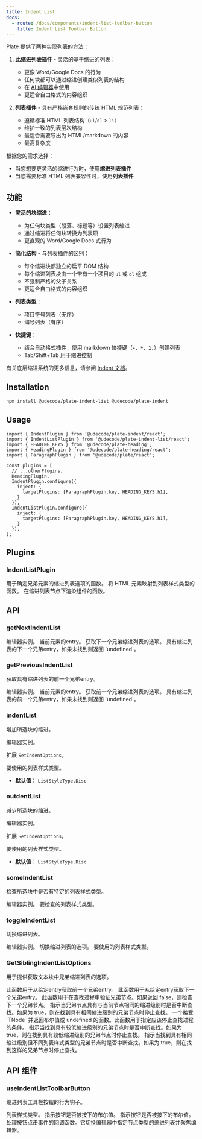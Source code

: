 ```yaml
---
title: Indent List
docs:
  - route: /docs/components/indent-list-toolbar-button
    title: Indent List Toolbar Button
---
```


<ComponentPreview name="indent-list-demo" />

<Callout>

Plate 提供了两种实现列表的方法：

1. **此缩进列表插件** - 灵活的基于缩进的列表：
   - 更像 Word/Google Docs 的行为
   - 任何块都可以通过缩进创建类似列表的结构
   - 在 [AI 编辑器](/editors#editor-ai)中使用
   - 更适合自由格式的内容组织

2. [**列表插件**](/docs/list) - 具有严格嵌套规则的传统 HTML 规范列表：
   - 遵循标准 HTML 列表结构（`ul`/`ol` > `li`）
   - 维护一致的列表层次结构
   - 最适合需要导出为 HTML/markdown 的内容
   - 最高复杂度

根据您的需求选择：
- 当您想要更灵活的缩进行为时，使用**缩进列表插件**
- 当您需要标准 HTML 列表兼容性时，使用**列表插件**

</Callout>

<PackageInfo>

## 功能

- **灵活的块缩进**：
  - 为任何块类型（段落、标题等）设置列表缩进
  - 通过缩进将任何块转换为列表项
  - 更直观的 Word/Google Docs 式行为

- **简化结构** - 与[列表插件](/docs/list)的区别：
  - 每个缩进块都独立的扁平 DOM 结构
  - 每个缩进列表块由一个带有一个项目的 `ul` 或 `ol` 组成
  - 不强制严格的父子关系
  - 更适合自由格式的内容组织

- **列表类型**：
  - 项目符号列表（无序）
  - 编号列表（有序）

- **快捷键**：
  - 结合自动格式插件，使用 markdown 快捷键（**`-`**、**`*`**、**`1.`**）创建列表
  - Tab/Shift+Tab 用于缩进控制

有关底层缩进系统的更多信息，请参阅 [Indent 文档](/docs/indent)。

</PackageInfo>

## Installation

```bash
npm install @udecode/plate-indent-list @udecode/plate-indent
```

## Usage

```tsx
import { IndentPlugin } from '@udecode/plate-indent/react';
import { IndentListPlugin } from '@udecode/plate-indent-list/react';
import { HEADING_KEYS } from '@udecode/plate-heading';
import { HeadingPlugin } from '@udecode/plate-heading/react';
import { ParagraphPlugin } from '@udecode/plate/react';

const plugins = [
  // ...otherPlugins,
  HeadingPlugin,
  IndentPlugin.configure({
    inject: {
      targetPlugins: [ParagraphPlugin.key, HEADING_KEYS.h1],
    }
  }),
  IndentListPlugin.configure({
    inject: {
      targetPlugins: [ParagraphPlugin.key, HEADING_KEYS.h1],
    }
  }),
];
```

## Plugins

### IndentListPlugin

<APIOptions>
  <APIItem
    name="getSiblingIndentListOptions"
    type="GetSiblingIndentListOptions<TElement>"
    optional
  >
    用于确定兄弟元素的缩进列表选项的函数。
  </APIItem>
  <APIItem
    name="getListStyleType"
    type="(element: HTMLElement) => ListStyleType"
    optional
  >
    将 HTML 元素映射到列表样式类型的函数。
  </APIItem>
  <APIItem
    name="renderIndentListBelowNodes"
    type="(editor: PlateEditor) => React.ReactNode"
    optional
  >
    在缩进列表节点下渲染组件的函数。
  </APIItem>
</APIOptions>

## API

### getNextIndentList

<APIParameters>
  <APIItem name="editor" type="PlateEditor">
    编辑器实例。
  </APIItem>
  <APIItem name="entry" type="ElementEntryOf">
    当前元素的entry。
  </APIItem>
  <APIItem
    name="options"
    type="Partial<GetSiblingIndentListOptions>"
    optional
  >
    获取下一个兄弟缩进列表的选项。
  </APIItem>
</APIParameters>

<APIReturns>
  <APIItem type="NodeEntry | undefined">
    具有缩进列表的下一个兄弟entry，如果未找到则返回 `undefined`。
  </APIItem>
</APIReturns>

### getPreviousIndentList

获取具有缩进列表的前一个兄弟entry。

<APIParameters>
  <APIItem name="editor" type="PlateEditor">
    编辑器实例。
  </APIItem>
  <APIItem name="entry" type="ElementEntryOf">
    当前元素的entry。
  </APIItem>
  <APIItem
    name="options"
    type="Partial<GetSiblingIndentListOptions>"
    optional
  >
    获取前一个兄弟缩进列表的选项。
  </APIItem>
</APIParameters>

<APIReturns>
  <APIItem type="NodeEntry | undefined">
    具有缩进列表的前一个兄弟entry，如果未找到则返回 `undefined`。
  </APIItem>
</APIReturns>

### indentList

增加所选块的缩进。

<APIParameters>
<APIItem name="editor" type="PlateEditor">
编辑器实例。
</APIItem>
<APIItem name="options" type="IndentListOptions" optional>

扩展 `SetIndentOptions`。

<APISubList>
<APISubListItem
  parent="options"
  name="listStyleType"
  type="ListStyleType | string"
  optional
>
要使用的列表样式类型。

- **默认值：** `ListStyleType.Disc`

</APISubListItem>
</APISubList>

</APIItem>
</APIParameters>

### outdentList

减少所选块的缩进。

<APIParameters>
<APIItem name="editor" type="PlateEditor">
编辑器实例。
</APIItem>
<APIItem name="options" type="IndentListOptions" optional>

扩展 `SetIndentOptions`。

<APISubList>
<APISubListItem
  parent="options"
  name="listStyleType"
  type="ListStyleType | string"
  optional
>
要使用的列表样式类型。

- **默认值：** `ListStyleType.Disc`

</APISubListItem>
</APISubList>

</APIItem>
</APIParameters>

### someIndentList

检查所选块中是否有特定的列表样式类型。

<APIParameters>
  <APIItem name="editor" type="PlateEditor">
    编辑器实例。
  </APIItem>
  <APIItem name="type" type="string | string[]">
    要检查的列表样式类型。
  </APIItem>
</APIParameters>

### toggleIndentList

切换缩进列表。

<APIParameters>
<APIItem name="editor" type="PlateEditor">
编辑器实例。
</APIItem>
<APIItem name="options" type="IndentListOptions">
切换缩进列表的选项。
<APISubList>
<APISubListItem
  parent="options"
  name="listStyleType"
  type="ListStyleType | string"
  optional
>
要使用的列表样式类型。

</APISubListItem>
</APISubList>

</APIItem>
</APIParameters>

### GetSiblingIndentListOptions

用于提供获取文本块中兄弟缩进列表的选项。

<APIAttributes>
  <APIItem name="getPreviousEntry" type="function">
    此函数用于从给定entry获取前一个兄弟entry。
  </APIItem>
  <APIItem name="getNextEntry" type="function">
    此函数用于从给定entry获取下一个兄弟entry。
  </APIItem>
  <APIItem name="query" type="function">
    此函数用于在查找过程中验证兄弟节点。如果返回 false，则检查下一个兄弟节点。
  </APIItem>
  <APIItem name="eqIndent" type="boolean">
    指示当兄弟节点具有与当前节点相同的缩进级别时是否中断查找。如果为 true，则在找到具有相同缩进级别的兄弟节点时停止查找。
  </APIItem>
  <APIItem name="breakQuery" type="function">
    一个接受 `TNode` 并返回布尔值或 undefined 的函数。此函数用于指定应该停止查找过程的条件。
  </APIItem>
  <APIItem name="breakOnLowerIndent" type="boolean">
    指示当找到具有较低缩进级别的兄弟节点时是否中断查找。如果为 true，则在找到具有较低缩进级别的兄弟节点时停止查找。
  </APIItem>
  <APIItem name="breakOnEqIndentNeqListStyleType" type="boolean">
    指示当找到具有相同缩进级别但不同列表样式类型的兄弟节点时是否中断查找。如果为 true，则在找到这样的兄弟节点时停止查找。
  </APIItem>
</APIAttributes>

## API 组件

### useIndentListToolbarButton

缩进列表工具栏按钮的行为钩子。

<APIState>
  <APIItem name="nodeType" type="string">
    列表样式类型。
  </APIItem>
  <APIItem name="pressed" type="boolean">
    指示按钮是否被按下的布尔值。
  </APIItem>
</APIState>

<APIReturns>
  <APIItem name="props" type="object">
    <APISubList>
      <APISubListItem parent="props" name="pressed" type="boolean">
        指示按钮是否被按下的布尔值。
      </APISubListItem>
      <APISubListItem parent="props" name="onClick" type="function">
        处理按钮点击事件的回调函数。它切换编辑器中指定节点类型的缩进列表并聚焦编辑器。
      </APISubListItem>
    </APISubList>
  </APIItem>
</APIReturns>